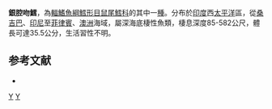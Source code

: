 {{Speciesbox
| taxon = Coelorinchus argentatus
| status = NE
| status_system = iucn3.1
| trend = unknow
| binomial_authority = [[Smith|Smith]] & [[Radcliffe|Radcliffe]], 1912
| synonyms = *''Coelorhynchus argentatus '',Smith & Radcliffe, 1912 
}}
'''銀腔吻鱈'''，為[[輻鰭魚綱|輻鰭魚綱]][[鱈形目|鱈形目]][[鼠尾鱈科|鼠尾鱈科]]的其中一[[種|種]]。分布於[[印度|印度]]西[[太平洋|太平洋]]區，從[[桑吉巴|桑吉巴]]、[[印尼|印尼]]至[[菲律賓|菲律賓]]、[[澳洲|澳洲]]海域，屬深海底棲性魚類，棲息深度85-582公尺，體長可達35.5公分，生活習性不明。

==参考文献==
*{{FishBase_species|genus=Coelorinchus|species=argentatus|year=2015|month=11}}

{{taxonbar}}
[[Category:_1912年描述的鱼类|Y]]
[[Category:腔吻鱈屬|Y]]